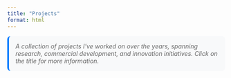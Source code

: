 ```yaml
---
title: "Projects"
format: html
---
```


```{=html}
<style>
.filter-container {
  margin: 20px 0;
  padding: 15px;
  background-color: #f8f9fa;
  border-radius: 8px;
  border: 1px solid #e9ecef;
}

.filter-group { 
  margin-bottom: 15px;
}

.filter-label {
  font-weight: 600;
  margin-bottom: 8px;
  display: block;
}

.filter-buttons {
  display: flex;
  flex-wrap: wrap;
  gap: 8px;
}

.filter-btn {
  padding: 6px 12px;
  border: 1px solid #ddd;
  background: white;
  border-radius: 4px;
  cursor: pointer;
  font-size: 14px;
  transition: all 0.2s;
}

.filter-btn:hover {
  background-color: #e9ecef;
}

.filter-btn.active {
  background-color: #007bff;
  color: white;
  border-color: #007bff;
}

.year-group {
  margin-bottom: 30px;
}

.year-header {
  font-size: 24px;
  font-weight: 700;
  color: #333;
  margin-bottom: 20px;
  padding-bottom: 8px;
  border-bottom: 2px solid #007bff;
}

.project {
  margin-bottom: 25px;
  padding: 20px;
  background: white;
  border: 1px solid #e9ecef;
  border-radius: 8px;
  box-shadow: 0 2px 4px rgba(0,0,0,0.1);
  transition: all 0.2s;
}

.project:hover {
  box-shadow: 0 4px 8px rgba(0,0,0,0.15);
  transform: translateY(-2px);
}

.project-title a:hover {
  color: #007bff !important;
  text-decoration: underline !important;
}

.project.featured {
  border-left: 4px solid #28a745;
  background: #f8fff9;
}

.project-title {
  font-size: 18px;
  font-weight: 600;
  color: #333;
  margin-bottom: 8px;
}

.project-description {
  color: #555;
  margin-bottom: 12px;
  line-height: 1.5;
}

.project-meta {
  display: flex;
  gap: 15px;
  margin-bottom: 10px;
  flex-wrap: wrap;
}

.project-year {
  font-weight: 600;
  color: #007bff;
}

.project-type {
  background: #6c757d;
  color: white;
  padding: 2px 8px;
  border-radius: 12px;
  font-size: 12px;
  font-weight: 500;
}

.project-status {
  background: #28a745;
  color: white;
  padding: 2px 8px;
  border-radius: 12px;
  font-size: 12px;
  font-weight: 500;
}

.project-status.in-progress {
  background: #ffc107;
  color: #000;
}

.project-status.archived {
  background: #6c757d;
}

.project-tech {
  display: flex;
  gap: 8px;
  flex-wrap: wrap;
  margin-top: 10px;
}

.tech-tag {
  background: #e9ecef;
  color: #495057;
  padding: 2px 6px;
  border-radius: 8px;
  font-size: 11px;
  font-weight: 500;
}

.no-results {
  text-align: center;
  color: #666;
  font-style: italic;
  margin: 40px 0;
}

.stats {
  background: #e7f3ff;
  padding: 15px;
  border-radius: 8px;
  margin-bottom: 20px;
  border-left: 4px solid #007bff;
}

.intro-text {
  color: #666;
  font-style: italic;
  margin-bottom: 20px;
  padding: 15px;
  background: #f8f9fa;
  border-radius: 8px;
  border-left: 4px solid #007bff;
}
</style>

<div class="intro-text">
  A collection of projects I've worked on over the years, spanning research, commercial development, and innovation initiatives. Click on the title for more information.
</div>

<!--
<div class="stats">
  <strong>Showing <span id="visible-count">0</span> of <span id="total-count">0</span> projects</strong>
</div>

<div class="filter-container">
  <div class="filter-group">
    <span class="filter-label">Filter by Type:</span>
    <div class="filter-buttons">
      <button class="filter-btn active" data-type="all">All</button>
      <button class="filter-btn" data-type="Research">Research</button>
      <button class="filter-btn" data-type="Commercial">Commercial</button>
      <button class="filter-btn" data-type="Innovation">Innovation</button>
    </div>
  </div>
</div>
-->

<div id="projects-container"></div>
<div id="no-results" class="no-results" style="display: none;">
  No projects found matching the selected filters.
</div>

<script>
const projects = [
  {
    title: "Metriq",
    description: "How does quantum computing Platform X running software stack Y perform on workload Z and how has that changed over time? Metriq is a free and open source platform that helps anyone better answer this question for themselves. Researchers and developers in academia and industry can submit results on existing benchmarks or propose new benchmarking tasks to the community. Working with Will Zeng and Nathan Shammah, I conceived of this concept and funded early development.",
    year: 2020,
    type: "Innovation",
    status: "completed",
    technologies: ["Quantum Computing"],
    featured: true,
    link: "https://metriq.info"
  },
  {
    title: "Magic Band",
    description: "My team at ThingMagic did the original R&D in support of Disney's Magic Band project. Revolutionary wearable RFID technology that transformed the Disney theme park experience, serving as room key, park ticket, payment method, and FastPass all in one device.",
    year: 2012,
    type: "Commercial",
    status: "completed",
    technologies: ["RFID", "NFC", "IoT", "Wearables", "RF Engineering"],
    featured: true,
    link: "projects/magicband.html"
  },
  {
    title: "RFID-Enabling the world's largest Laundry",
    description: "At ThingMagic, we RFID-enabled the world's largest laundry for Disney. This system automated inventory management and improved operational efficiency across Disney's massive laundry operations.",
    year: 2011,
    type: "Commercial",
    status: "completed",
    technologies: ["RFID", "Automation", "Inventory Management", "Process Optimization"],
    featured: false,
    link: "projects/disneylaundry.html"
  },
  {
    title: "ToolLink",
    description: "My team designed and built ToolLink for Ford and Dewalt - a simple RFID system that let contractors track tools. Sold as an option for Ford F-Series pickups, E-Series vans, and Transit Connects. Won a 2009 Ford World Excellence Award.",
    year: 2010,
    type: "Commercial",
    status: "completed",
    technologies: ["RFID", "Asset Management", "Automotive", "Tool Tracking"],
    featured: false,
    link: "projects/toollink.html"
  },
  {
    title: "RealNose",
    description: "I worked on MIT's RealNose project to detect odors at extremely low concentrations. This electronic olfaction system explored artificial sensing technologies for identifying and classifying chemical signatures.",
    year: 2009,
    type: "Research",
    status: "completed",
    technologies: ["Sensors", "Chemical Detection", "Signal Processing", "Pattern Recognition"],
    featured: false,
    link: "projects/enose.html"
  },
  {
    title: "ThinkCycle",
    description: "Co-founded ThinkCycle while at MIT with Wendy Plesniak, Yael Maguire, Jason Taylor, Saul Griffith, Tim Prestero, and Ben Vigoda. An effort to harness the 'think cycles' of talent in the developed world to work on problems in the developing world.",
    year: 2001,
    type: "Innovation",
    status: "completed",
    technologies: ["Open Source", "Social Innovation", "Collaboration", "Development"],
    featured: false,
    link: "projects/dtm.html"
  },
  {
    title: "Physical One-Way Functions",
    description: "Subject of my doctoral dissertation at MIT. Showed that the physics of coherent transport through disordered 3D mesoscopic systems can generate unique identifiers. This work established the foundation for Physical Unclonable Functions (PUFs) and has been cited over 2,500 times.",
    year: 2000,
    type: "Research",
    status: "completed",
    technologies: ["Physics", "Cryptography", "Hardware Security", "Optical Systems", "PUFs"],
    featured: true,
    link: "projects/powf.html"
  },
  {
    title: "Holographic video with haptic interaction",
    description: "Joint work with Dr. Wendy Plesniak resulted in the very first holographic video system with haptic interaction. Enabled viewers to see a holographic image without glasses, feel it using a haptic stylus, and sculpt it as if using a lathe.",
    year: 1998,
    type: "Research",
    status: "completed",
    technologies: ["Holography", "Haptics", "Computer Graphics", "3D Display", "Real-time Systems"],
    featured: false,
    link: "projects/holovideo.html"
  }
];

let currentFilter = 'all';

function renderProjects() {
  const container = document.getElementById('projects-container');
  const noResults = document.getElementById('no-results');
  
  // Filter projects
  const filteredProjects = currentFilter === 'all' 
    ? projects 
    : projects.filter(project => project.type === currentFilter);
  
  // Group by year
  const groupedByYear = filteredProjects.reduce((groups, project) => {
    if (!groups[project.year]) {
      groups[project.year] = [];
    }
    groups[project.year].push(project);
    return groups;
  }, {});
  
  // Sort years descending
  const sortedYears = Object.keys(groupedByYear).sort((a, b) => b - a);
  
  if (filteredProjects.length === 0) {
    container.innerHTML = '';
    noResults.style.display = 'block';
  } else {
    noResults.style.display = 'none';
    
    container.innerHTML = sortedYears.map(year => {
      const yearProjects = groupedByYear[year];
      return `
        <div class="year-group">
          <h2 class="year-header">${year}</h2>
          ${yearProjects.map(project => `
            <div class="project ${project.featured ? 'featured' : ''}">
           <div class="project-title"><a href="${project.link}">${project.title}</a></div>
              <div class="project-description">${project.description}</div>
              <div class="project-meta">
                <span class="project-year">${project.year}</span>
                <span class="project-type">${project.type}</span>
                <span class="project-status ${project.status}">${project.status.charAt(0).toUpperCase() + project.status.slice(1)}</span>
              </div>
              <div class="project-tech">
                ${project.technologies.map(tech => `<span class="tech-tag">${tech}</span>`).join('')}
              </div>
            </div>
          `).join('')}
        </div>
      `;
    }).join('');
  }
  
  // Update stats
  document.getElementById('visible-count').textContent = filteredProjects.length;
  document.getElementById('total-count').textContent = projects.length;
}

function setupFilters() {
  const filterButtons = document.querySelectorAll('.filter-btn');
  
  filterButtons.forEach(button => {
    button.addEventListener('click', () => {
      // Remove active class from all buttons
      filterButtons.forEach(btn => btn.classList.remove('active'));
      
      // Add active class to clicked button
      button.classList.add('active');
      
      // Update current filter
      currentFilter = button.dataset.type;
      
      // Re-render projects
      renderProjects();
    });
  });
}

// Initialize
document.addEventListener('DOMContentLoaded', () => {
  setupFilters();
  renderProjects();
});
</script>
```
